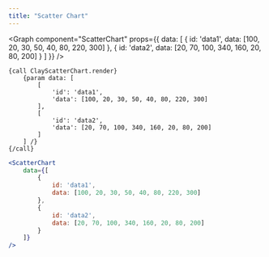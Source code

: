 ```yaml
---
title: "Scatter Chart"
---
```



<Graph
	component="ScatterChart"
	props={{
		data: [
			{
				id: 'data1',
				data: [100, 20, 30, 50, 40, 80, 220, 300]
			},
			{
				id: 'data2',
				data: [20, 70, 100, 340, 160, 20, 80, 200]
			}
		]
	}}
/>

```soy
{call ClayScatterChart.render}
	{param data: [
		[
			'id': 'data1',
			'data': [100, 20, 30, 50, 40, 80, 220, 300]
		],
		[
			'id': 'data2',
			'data': [20, 70, 100, 340, 160, 20, 80, 200]
		]
	] /}
{/call}
```
```jsx
<ScatterChart
	data={[
		{
			id: 'data1',
			data: [100, 20, 30, 50, 40, 80, 220, 300]
		},
		{
			id: 'data2',
			data: [20, 70, 100, 340, 160, 20, 80, 200]
		}
	]}
/>
```
